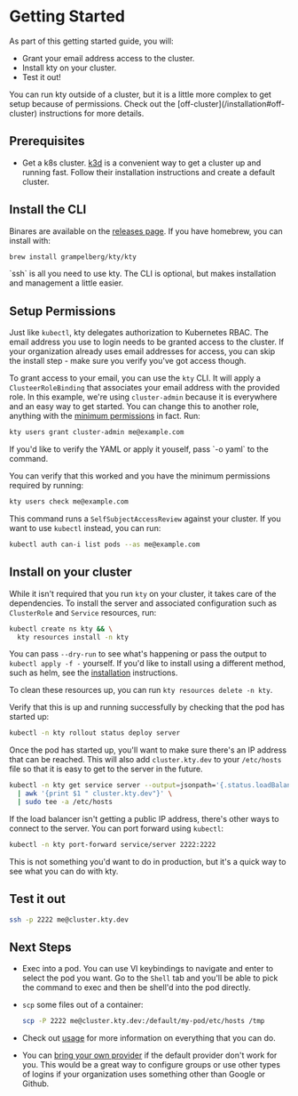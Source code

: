 
# Getting Started

As part of this getting started guide, you will:

- Grant your email address access to the cluster.
- Install kty on your cluster.
- Test it out!

<Callout type="info">
  You can run kty outside of a cluster, but it is a little more complex to get
  setup because of permissions. Check out the
  [off-cluster](/installation#off-cluster) instructions for more details.
</Callout>

## Prerequisites

- Get a k8s cluster. [k3d][k3d] is a convenient way to get a cluster up and
  running fast. Follow their installation instructions and create a default
  cluster.

## Install the CLI

Binares are available on the [releases page][cli-download]. If you have
homebrew, you can install with:

```bash
brew install grampelberg/kty/kty
```

<Callout type="info">
  `ssh` is all you need to use kty. The CLI is optional, but makes installation
  and management a little easier.
</Callout>

## Setup Permissions

Just like `kubectl`, kty delegates authorization to Kubernetes RBAC. The email
address you use to login needs to be granted access to the cluster. If your
organization already uses email addresses for access, you can skip the install
step - make sure you verify you've got access though.

To grant access to your email, you can use the `kty` CLI. It will apply a
`ClusteerRoleBinding` that associates your email address with the provided role.
In this example, we're using `cluster-admin` because it is everywhere and an
easy way to get started. You can change this to another role, anything with the
[minimum permissions](/architecture/access-control#authorization) in fact. Run:

```bash
kty users grant cluster-admin me@example.com
```

<Callout type="info">
  If you'd like to verify the YAML or apply it youself, pass `-o yaml` to the
  command.
</Callout>

You can verify that this worked and you have the minimum permissions required by
running:

```bash
kty users check me@example.com
```

This command runs a `SelfSubjectAccessReview` against your cluster. If you want
to use `kubectl` instead, you can run:

```bash
kubectl auth can-i list pods --as me@example.com
```

## Install on your cluster

While it isn't required that you run `kty` on your cluster, it takes care of the
dependencies. To install the server and associated configuration such as
`ClusterRole` and `Service` resources, run:

```bash
kubectl create ns kty && \
  kty resources install -n kty
```

<Callout type="info">

You can pass `--dry-run` to see what's happening or pass the output to
`kubectl apply -f -` yourself. If you'd like to install using a different
method, such as helm, see the [installation](/installation) instructions.

To clean these resources up, you can run `kty resources delete -n kty`.

</Callout>

Verify that this is up and running successfully by checking that the pod has
started up:

```bash
kubectl -n kty rollout status deploy server
```

Once the pod has started up, you'll want to make sure there's an IP address that
can be reached. This will also add `cluster.kty.dev` to your `/etc/hosts` file
so that it is easy to get to the server in the future.

```bash
kubectl -n kty get service server --output=jsonpath='{.status.loadBalancer.ingress[0].ip}' \
  | awk '{print $1 " cluster.kty.dev"}' \
  | sudo tee -a /etc/hosts
```

<Callout type="warning">

If the load balancer isn't getting a public IP address, there's other ways to
connect to the server. You can port forward using `kubectl`:

```bash
kubectl -n kty port-forward service/server 2222:2222
```

This is not something you'd want to do in production, but it's a quick way to
see what you can do with kty.

</Callout>

## Test it out

```bash
ssh -p 2222 me@cluster.kty.dev
```

## Next Steps

- Exec into a pod. You can use VI keybindings to navigate and enter to select
  the pod you want. Go to the `Shell` tab and you'll be able to pick the command
  to exec and then be shell'd into the pod directly.

- `scp` some files out of a container:

  ```bash
  scp -P 2222 me@cluster.kty.dev:/default/my-pod/etc/hosts /tmp
  ```

- Check out [usage](/usage) for more information on everything that you can do.

- You can [bring your own provider](/installation#bring-your-own-provider) if
  the default provider don't work for you. This would be a great way to
  configure groups or use other types of logins if your organization uses
  something other than Google or Github.

[cli-download]: https://github.com/grampelberg/kty/releases
[k3d]: https://k3d.io
